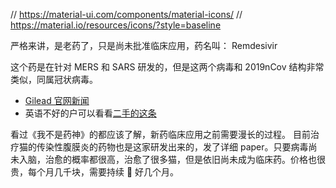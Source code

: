 // https://material-ui.com/components/material-icons/
// https://material.io/resources/icons/?style=baseline

严格来讲，是老药了，只是尚未批准临床应用，药名叫： Remdesivir

这个药是在针对 MERS 和 SARS 研发的，但是这两个病毒和 2019nCov 结构非常类似，同属冠状病毒。

- [Gilead 官网新闻](https://www.gilead.com/news-and-press/company-statements/gilead-sciences-statement-on-the-company-ongoing-response-to-the-2019-new-coronavirus)
- 英语不好的户可以看看[二手的这条](https://news.sina.com.cn/c/2020-02-02/doc-iimxxste8302412.shtml)

看过《我不是药神》的都应该了解，新药临床应用之前需要漫长的过程。
目前治疗猫的传染性腹膜炎的药物也是这家研发出来的，发了详细 paper。只要病毒尚未入脑，治愈的概率都很高，治愈了很多猫，但是依旧尚未成为临床药。价格也很贵，每个月几千块，需要持续 💉 好几个月。
